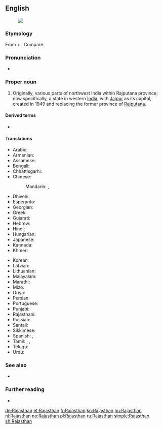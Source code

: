 ==English==
[[Image:Rajasthan in India (disputed hatched).svg|thumb|]]

===Etymology===
From {{etyl|sa|en}} {{m|sa|राजा||king}} + {{m|sa|स्थान||locality}}. Compare {{m|en|-stan}}.
===Pronunciation===
* {{IPA|/ˈɹɑːdʒəstæn/|lang=en}}

===Proper noun===
{{en-proper noun}}

# Originally, various parts of northwest India within Rajputana province; now specifically, a state in western [[India]], with [[Jaipur]] as its capital, created in 1949 and replacing the former province of [[Rajputana]]. {{defdate|from 19th c.}}

====Derived terms====
* {{l|en|Rajasthani}}

====Translations====
{{trans-top|a state in western India}}
* Arabic: {{t|ar|رَاجَاسْتَان|m|tr=rajastān}}
* Armenian: {{t|hy|Ռաջաստան}}
* Assamese: {{t-needed|as}}
* Bengali: {{t|bn|রাজস্থান|sc=Beng|tr=rājasthān}}
* Chhattisgarhi: {{t-needed|hne}}
* Chinese:
*: Mandarin: {{t+|cmn|拉賈斯坦邦|sc=Hani}}, {{t+|cmn|拉贾斯坦邦|tr=Lājiǎsītǎn-bāng|sc=Hani}}
* Dhivehi: {{t|dv|ރާޖަސްތާން|sc=Thaa}}
* Esperanto: {{t|eo|Raĝastano}}
* Georgian: {{t|ka|რაჯასტანი}}
* Greek: {{t|el|Ράτζασταν|f}}
* Gujarati: {{t|gu|રાજસ્થાન|sc=Gujr|tr=rājasthān}}
* Hebrew: {{t|he|ראג'סטאן}}
* Hindi: {{t+|hi|राजस्थान|tr=rājasthān}}
* Hungarian: {{t+|hu|Rádzsasztán}}
* Japanese: {{t|ja|ラージャスターン|tr=Rājasutān}}
* Kannada: {{t+|kn|ರಾಜಸ್ಥಾನ|sc=Knda}}
* Khmer: {{t|km|រាជស្ថាន|tr=riec stʰaan|sc=Khmr}}
{{trans-mid}}
* Korean: {{t|ko|라자스탄|tr=Rajaseutan|sc=Hang}}
* Latvian: {{t|lv|Rādžastāna}}
* Lithuanian: {{t|lt|Radžasthanas}}
* Malayalam: {{t|ml|രാജസ്ഥാൻ|sc=Mlym}}
* Marathi: {{t|mr|राजस्थान|tr=rājasthān|sc=Deva}}
* Mizo: {{t-needed|lus}}
* Oriya: {{t+|or|ରାଜସ୍ଥାନ|sc=Orya|tr=rājasthān}}
* Persian: {{t|fa|راجستان|tr=rājastān}}
* Portuguese: {{t|pt|Rajastão|m}}
* Punjabi: {{t|pa|ਰਾਜਸਥਾਨ|sc=Guru|tr=rājasthān}}
* Rajasthani: {{t-needed|raj}}
* Russian: {{t+|ru|Раджастха́н|m}}
* Santali: {{t-needed|sat}}
* Sikkimese: {{t-needed|sip}}
* Spanish: {{t|es|Rajastán}}, {{t|es|Rayastán}}
* Tamil: {{t|ta|ராஜஸ்தான்|sc=Taml}}, {{t|ta|இராஜஸ்தான்|sc=Taml}}, {{t|ta|இராச்சசுத்தான்|sc=Taml}}
* Telugu: {{t+|te|రాజస్థాన్}}
* Urdu: {{t|ur|راجستھان|tr=rājasthān}}
{{trans-bottom}}

===See also===
* {{list:states of India/en}}

===Further reading===
* {{pedialite}}

[[de:Rajasthan]]
[[et:Rajasthan]]
[[fr:Rajasthan]]
[[kn:Rajasthan]]
[[hu:Rajasthan]]
[[nl:Rajasthan]]
[[no:Rajasthan]]
[[pl:Rajasthan]]
[[ru:Rajasthan]]
[[simple:Rajasthan]]
[[sh:Rajasthan]]